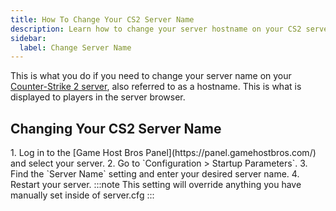 ```yaml
---
title: How To Change Your CS2 Server Name
description: Learn how to change your server hostname on your CS2 server.
sidebar:
  label: Change Server Name
---
```


This is what you do if you need to change your server name on your [Counter-Strike 2 server](https://www.gamehostbros.com/cs2-server-hosting/), also referred to as a hostname. This is what is displayed to players in the server browser.

## Changing Your CS2 Server Name

<Steps>
1. Log in to the [Game Host Bros Panel](https://panel.gamehostbros.com/) and select your server.
2. Go to `Configuration > Startup Parameters`.
3. Find the `Server Name` setting and enter your desired server name.
4. Restart your server.
</Steps>
:::note
This setting will override anything you have manually set inside of server.cfg
:::